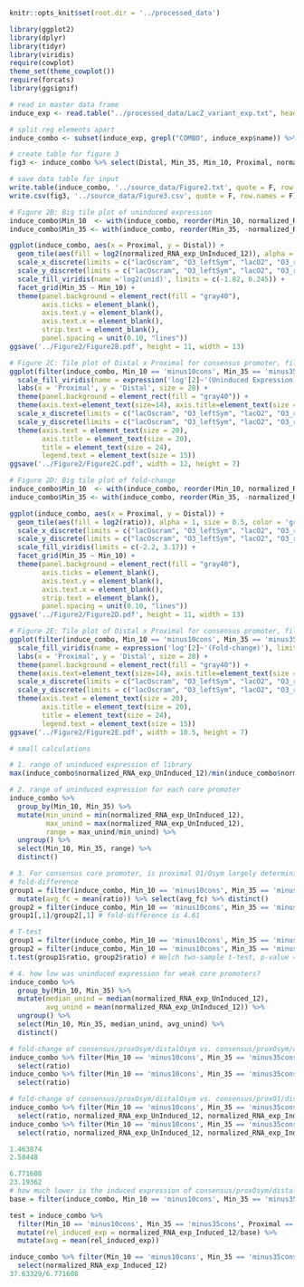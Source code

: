 ```r
knitr::opts_knit$set(root.dir = '../processed_data')
```

```r
library(ggplot2)
library(dplyr)
library(tidyr)
library(viridis)
require(cowplot)
theme_set(theme_cowplot())
require(forcats)
library(ggsignif)
```

```r
# read in master data frame
induce_exp <- read.table("../processed_data/LacZ_variant_exp.txt", header = T)

# split reg elements apart
induce_combo <- subset(induce_exp, grepl("COMBO", induce_exp$name)) %>% separate(col = 'name', into = c("Library", "Distal", "Min_35", "Min_10", "Proximal"), sep = "-", remove = F)

# create table for figure 3
fig3 <- induce_combo %>% select(Distal, Min_35, Min_10, Proximal, normalized_RNA_exp_UnInduced_12, normalized_RNA_exp_Induced_12)

# save data table for input
write.table(induce_combo, '../source_data/Figure2.txt', quote = F, row.names = F, sep = '\t')
write.csv(fig3, '../source_data/Figure3.csv', quote = F, row.names = F)
```

```r
# Figure 2B: Big tile plot of uninduced expression
induce_combo$Min_10  <- with(induce_combo, reorder(Min_10, normalized_RNA_exp_Induced_12, median))
induce_combo$Min_35 <- with(induce_combo, reorder(Min_35, -normalized_RNA_exp_Induced_12, median))

ggplot(induce_combo, aes(x = Proximal, y = Distal)) + 
  geom_tile(aes(fill = log2(normalized_RNA_exp_UnInduced_12)), alpha = 1, size = 0.5, color = 'gray20') + 
  scale_x_discrete(limits = c("lacOscram", "O3_leftSym", "lacO2", "O3_rightSym", "O1_rightSym", "O2_leftSym", "lacO3", "O2_rightSym", "lacO1", "lacOsym")) + 
  scale_y_discrete(limits = c("lacOscram", "O3_leftSym", "lacO2", "O3_rightSym", "O1_rightSym", "O2_leftSym", "lacO3", "O2_rightSym", "lacO1", "lacOsym")) + 
  scale_fill_viridis(name ='log2(unid)', limits = c(-1.82, 6.245)) +
  facet_grid(Min_35 ~ Min_10) +
  theme(panel.background = element_rect(fill = "gray40"), 
        axis.ticks = element_blank(), 
        axis.text.y = element_blank(), 
        axis.text.x = element_blank(), 
        strip.text = element_blank(),
        panel.spacing = unit(0.10, "lines"))
ggsave('../Figure2/Figure2B.pdf', height = 11, width = 13)
```

```r
# Figure 2C: Tile plot of Distal x Proximal for consensus promoter, fill is Uninduced Expression. 
ggplot(filter(induce_combo, Min_10 == 'minus10cons', Min_35 == 'minus35cons'), aes(x = Proximal, y = Distal)) + geom_tile(aes(fill = log2(normalized_RNA_exp_UnInduced_12)), color = 'black', alpha = 0.9, size = 0.25) + theme(axis.text.x = element_text(angle = 45, hjust = 1, size = 15), axis.text.y = element_text(size = 15)) +
  scale_fill_viridis(name = expression('log'[2]~'(Uninduced Expression)'), limits = c(-1.82, 6.245)) +
  labs(x = 'Proximal', y = 'Distal', size = 20) +
  theme(panel.background = element_rect(fill = "gray40")) +
  theme(axis.text=element_text(size=14), axis.title=element_text(size = 14)) +
  scale_x_discrete(limits = c("lacOscram", "O3_leftSym", "lacO2", "O3_rightSym", "O1_rightSym", "O2_leftSym", "lacO3", "O2_rightSym", "lacO1", "lacOsym")) + 
  scale_y_discrete(limits = c("lacOscram", "O3_leftSym", "lacO2", "O3_rightSym", "O1_rightSym", "O2_leftSym", "lacO3", "O2_rightSym", "lacO1", "lacOsym")) + 
  theme(axis.text = element_text(size = 20),
        axis.title = element_text(size = 20),
        title = element_text(size = 24),
        legend.text = element_text(size = 15))
ggsave('../Figure2/Figure2C.pdf', width = 12, height = 7)
```

```r
# Figure 2D: Big tile plot of fold-change
induce_combo$Min_10  <- with(induce_combo, reorder(Min_10, normalized_RNA_exp_Induced_12, median))
induce_combo$Min_35 <- with(induce_combo, reorder(Min_35, -normalized_RNA_exp_Induced_12, median))

ggplot(induce_combo, aes(x = Proximal, y = Distal)) + 
  geom_tile(aes(fill = log2(ratio)), alpha = 1, size = 0.5, color = 'gray20') + 
  scale_x_discrete(limits = c("lacOscram", "O3_leftSym", "lacO2", "O3_rightSym", "O1_rightSym", "O2_leftSym", "lacO3", "O2_rightSym", "lacO1", "lacOsym")) + 
  scale_y_discrete(limits = c("lacOscram", "O3_leftSym", "lacO2", "O3_rightSym", "O1_rightSym", "O2_leftSym", "lacO3", "O2_rightSym", "lacO1", "lacOsym")) + 
  scale_fill_viridis(limits = c(-2.2, 3.17)) +
  facet_grid(Min_35 ~ Min_10) +
  theme(panel.background = element_rect(fill = "gray40"), 
        axis.ticks = element_blank(), 
        axis.text.y = element_blank(), 
        axis.text.x = element_blank(), 
        strip.text = element_blank(),
        panel.spacing = unit(0.10, "lines"))
ggsave('../Figure2/Figure2D.pdf', height = 11, width = 13)
```


```r
# Figure 2E: Tile plot of Distal x Proximal for consensus promoter, fill is Fold Change. 
ggplot(filter(induce_combo, Min_10 == 'minus10cons', Min_35 == 'minus35cons'), aes(x = Proximal, y = Distal)) + geom_tile(aes(fill = log2(ratio)), color = 'black', alpha = 0.9, size = 0.25) + theme(axis.text.x = element_text(angle = 45, hjust = 1, size = 15), axis.text.y = element_text(size = 15)) +
  scale_fill_viridis(name = expression('log'[2]~'(Fold-change)'), limits = c(-2.2, 3.17)) +
  labs(x = 'Proximal', y = 'Distal', size = 20) +
  theme(panel.background = element_rect(fill = "gray40")) +
  theme(axis.text=element_text(size=14), axis.title=element_text(size = 14)) +
  scale_x_discrete(limits = c("lacOscram", "O3_leftSym", "lacO2", "O3_rightSym", "O1_rightSym", "O2_leftSym", "lacO3", "O2_rightSym", "lacO1", "lacOsym")) + 
  scale_y_discrete(limits = c("lacOscram", "O3_leftSym", "lacO2", "O3_rightSym", "O1_rightSym", "O2_leftSym", "lacO3", "O2_rightSym", "lacO1", "lacOsym")) + 
  theme(axis.text = element_text(size = 20),
        axis.title = element_text(size = 20),
        title = element_text(size = 24),
        legend.text = element_text(size = 15))
ggsave('../Figure2/Figure2E.pdf', width = 10.5, height = 7)
```

```r
# small calculations

# 1. range of uninduced expression of library
max(induce_combo$normalized_RNA_exp_UnInduced_12)/min(induce_combo$normalized_RNA_exp_UnInduced_12)

# 2. range of uninduced expression for each core promoter
induce_combo %>%
  group_by(Min_10, Min_35) %>%
  mutate(min_unind = min(normalized_RNA_exp_UnInduced_12),
         max_unind = max(normalized_RNA_exp_UnInduced_12),
         range = max_unind/min_unind) %>%
  ungroup() %>%
  select(Min_10, Min_35, range) %>%
  distinct()

# 3. For consensus core promoter, is proximal O1/Osym largely deterministic of fold-change?
# fold-difference
group1 = filter(induce_combo, Min_10 == 'minus10cons', Min_35 == 'minus35cons', Proximal == 'lacOsym' | Proximal == 'lacO1') %>%
  mutate(avg_fc = mean(ratio)) %>% select(avg_fc) %>% distinct()
group2 = filter(induce_combo, Min_10 == 'minus10cons', Min_35 == 'minus35cons', !(Proximal == 'lacOsym' | Proximal == 'lacO1')) %>% mutate(avg_fc = mean(ratio)) %>% select(avg_fc) %>% distinct()
group1[,1]/group2[,1] # fold-difference is 4.61

# T-test
group1 = filter(induce_combo, Min_10 == 'minus10cons', Min_35 == 'minus35cons', Proximal == 'lacOsym' | Proximal == 'lacO1')
group2 = filter(induce_combo, Min_10 == 'minus10cons', Min_35 == 'minus35cons', !(Proximal == 'lacOsym' | Proximal == 'lacO1'))
t.test(group1$ratio, group2$ratio) # Welch two-sample t-test, p-value = 1.44e-06

# 4. how low was uninduced expression for weak core promoters?
induce_combo %>%
  group_by(Min_10, Min_35) %>%
  mutate(median_unind = median(normalized_RNA_exp_UnInduced_12),
         avg_unind = mean(normalized_RNA_exp_UnInduced_12)) %>%
  ungroup() %>%
  select(Min_10, Min_35, median_unind, avg_unind) %>%
  distinct()

# fold-change of consensus/proxOsym/distalOsym vs. consensus/proxOsym/distalO3
induce_combo %>% filter(Min_10 == 'minus10cons', Min_35 == 'minus35cons', Proximal == 'lacOsym', Distal == 'lacOsym') %>%
  select(ratio)
induce_combo %>% filter(Min_10 == 'minus10cons', Min_35 == 'minus35cons', Proximal == 'lacOsym', Distal == 'lacO3') %>%
  select(ratio)

# fold-change of consensus/proxOsym/distalOsym vs. consensus/proxO1/distalOsym
induce_combo %>% filter(Min_10 == 'minus10cons', Min_35 == 'minus35cons', Proximal == 'lacOsym', Distal == 'lacOsym') %>%
  select(ratio, normalized_RNA_exp_UnInduced_12, normalized_RNA_exp_Induced_12)
induce_combo %>% filter(Min_10 == 'minus10cons', Min_35 == 'minus35cons', Proximal == 'lacO1', Distal == 'lacOsym') %>%
  select(ratio, normalized_RNA_exp_UnInduced_12, normalized_RNA_exp_Induced_12)

1.463874
2.58448

6.771608
23.19362	
# how much lower is the induced expression of consensus/proxOsym/distalOsym vs. consensus/proxOsym/distalO3 
base = filter(induce_combo, Min_10 == 'minus10cons', Min_35 == 'minus35cons', Proximal == 'lacOsym', Distal == 'lacOsym')$normalized_RNA_exp_Induced_12

test = induce_combo %>% 
  filter(Min_10 == 'minus10cons', Min_35 == 'minus35cons', Proximal == 'lacOsym') %>%
  mutate(rel_induced_exp = normalized_RNA_exp_Induced_12/base) %>%
  mutate(avg = mean(rel_induced_exp))

induce_combo %>% filter(Min_10 == 'minus10cons', Min_35 == 'minus35cons', Proximal == 'lacOsym', Distal == 'lacO3') %>%
  select(normalized_RNA_exp_Induced_12)
37.63329/6.771608

```









